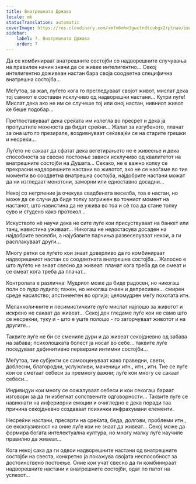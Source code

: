 ```yaml
---
title: Внатрешната Држава
locale: mk
statusTranslation: automatic
coverImage: https://res.cloudinary.com/xmfm6mhw3gwctndtcubgx2rptnae/image/upload/v1740468922/small_cover_tratado_de_psicologia_revolucionaria_a4c0dca4e0.webp
sidebar:
    label: 7. Внатрешната Држава
    order: 7
---
```

Да се комбинираат внатрешните состојби со надворешните случувања на правилен начин значи да се живее интелигентно... Секој интелигентно доживеан настан бара своја соодветна специфична внатрешна состојба...

Меѓутоа, за жал, луѓето кога го прегледуваат својот живот, мислат дека тој самиот е составен исклучиво од надворешни настани... Кутри луѓе! Мислат дека ако не им се случеше тој или оној настан, нивниот живот ќе беше подобар...

Претпоставуваат дека среќата им излегла во пресрет и дека ја пропуштиле можноста да бидат среќни... Жалат за изгубеното, плачат за она што го презирале, воздивнуваат сеќавајќи се на старите грешки и несреќи...

Луѓето не сакаат да сфатат дека вегетирањето не е живеење и дека способноста за свесно постоење зависи исклучиво од квалитетот на внатрешните состојби на Душата... Секако, не е важно колку се прекрасни надворешните настани во животот, ако не се наоѓаме во тие моменти во соодветна внатрешна состојба, најдобрите настани можат да ни изгледаат монотони, заморни или едноставно досадни...

Некој со нетрпение ја очекува свадбената веселба, тоа е настан, но може да се случи да биде толку загрижен во точниот момент на настанот, што навистина да не ужива во тоа и сè тоа да стане толку суво и студено како протокол...

Искуството нè научи дека не сите луѓе кои присуствуваат на банкет или танц, навистина уживаат... Никогаш не недостасува досаден на најдобрите веселби, а најубавите парчиња развеселуваат некои, а ги расплакуваат други...

Многу ретки се луѓето кои знаат доверливо да го комбинираат надворешниот настан со соодветната внатрешна состојба... Жалосно е што луѓето не знаат свесно да живеат: плачат кога треба да се смеат и се смеат кога треба да плачат...

Контролата е различна: Мудриот може да биде радосен, но никогаш полн со лудо лудило; тажен, но никогаш очаен и депресивен... смирен среде насилство; апстинентен во оргија; целомудрен меѓу похотата итн.

Меланхоличните и песимистичките луѓе мислат најлошо за животот и искрено не сакаат да живеат... Секој ден гледаме луѓе кои не само што се несреќни, туку и - што е уште полошо - го загорчуваат животот и на другите...

Таквите луѓе не би се смениле дури и да живеат секојдневно од забава на забава; психолошката болест ја носат во себе... таквите луѓе поседуваат дефинитивно перверзни интимни состојби...

Меѓутоа, тие субјекти се самооценуваат како праведни, свети, доблесни, благородни, услужливи, маченици итн., итн., итн. Тие се луѓе кои се сметаат себеси за премногу важни; луѓе кои многу се сакаат себеси...

Индивидуи кои многу се сожалуваат себеси и кои секогаш бараат изговори за да ги избегнат сопствените одговорности... Таквите луѓе се навикнати на инфериорни емоции и очигледно е дека поради таа причина секојдневно создаваат психички инфрахумани елементи.

Несреќни настани, пресврти на среќата, беда, долгови, проблеми итн., се ексклузивност на оние луѓе кои не знаат да живеат... Секој може да формира богата интелектуална култура, но многу малку луѓе научиле правилно да живеат...

Кога некој сака да ги одвои надворешните настани од внатрешните состојби на свеста, конкретно ја покажува својата неспособност за достоинствено постоење. Оние кои учат свесно да ги комбинираат надворешните настани и внатрешните состојби, одат по патот на успехот...

